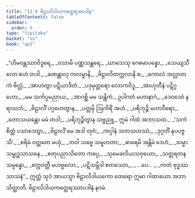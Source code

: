 ```yaml
---
title: "11.9 ဗိဠာလိဒါယကတ္ထေရအပဒါန"
tableOfContents: false
sidebar:
  order: 9
type: "tipitaka"
basket: "su"
book: "ap1"
---
```



<DynamicBreadcrumb />

<Division number="53" book="ap1" e="ch" v="20" p="159">

<Paragraph number="1920" type="verses" book="ap1">
_“ဟိမဝန္တဿာဝိဒူရေ,_  
_ဝသာမိ ပဏ္ဏသန္ထရေ;_  
_ဃာသေသု ဂေဓမာပန္နော,_  
_သေယျသီလော စဟံ တဒါ._  

</Paragraph>

</Division>
<Division number="54" book="ap1" e="ch" v="20" p="159">

<Paragraph number="1921" type="verses" book="ap1">
_ခဏန္တာလု ကလမ္ဗာနိ,_  
_ဗိဠာလိတက္ကလာနိ စ;_  
_ကောလံ ဘလ္လာတကံ ဗိလ္လံ,_  
_အာဟတွာ ပဋိယာဒိတံ._  

</Paragraph>

</Division>
<Division number="55" book="ap1" e="ch" v="20" p="159">

<Paragraph number="1922" type="verses" book="ap1">
_ပဒုမုတ္တရော လောကဝိဒူ,_  
_အာဟုတီနံ ပဋိဂ္ဂဟော;_  
_မမ သင်္ကပ္ပမညာယ,_  
_အာဂစ္ဆိ မမ သန္တိကံ._  

</Paragraph>

</Division>
<Division number="56" book="ap1" e="ch" v="20" p="159">

<Paragraph number="1923" type="verses" book="ap1">
ဥပါဂတံ မဟာနာဂံ,_  
_ဒေဝဒေဝံ နရာသဘံ;_  
_ဗိဠာလိံ ပဂ္ဂဟေတွာန,_  
_ပတ္တမှိ ဩကိရိံ အဟံ._  

</Paragraph>

</Division>
<Division number="57" book="ap1" e="ch" v="20" p="159">

<Paragraph number="1924" type="verses" book="ap1">
_ပရိဘုဉ္ဇိ မဟာဝီရော,_  
_တောသယန္တော မမံ တဒါ;_  
_ပရိဘုဉ္ဇိတွာန သဗ္ဗညူ,_  
ဣမံ ဂါထံ အဘာသထ._  

</Paragraph>

</Division>
<Division number="58" book="ap1" e="ch" v="20" p="159">

<Paragraph number="1925" type="verses" book="ap1">
_‘သကံ စိတ္တံ ပသာဒေတွာ,_  
_ဗိဠာလိံ မေ အဒါ တုဝံ;_  
_ကပ္ပါနံ သတသဟဿံ,_  
_ဒုဂ္ဂတိံ နုပပဇ္ဇသိ’._  

</Paragraph>

</Division>
<Division number="59" book="ap1" e="ch" v="20" p="160">

<Paragraph number="1926" type="verses" book="ap1">
_စရိမံ ဝတ္တတေ မယှံ,_  
_ဘဝါ သဗ္ဗေ သမူဟတာ;_  
_ဓာရေမိ အန္တိမံ ဒေဟံ,_  
_သမ္မာသမ္ဗုဒ္ဓသာသနေ._  

</Paragraph>

</Division>
<Division number="60" book="ap1" e="ch" v="20" p="160">

<Paragraph number="1927" type="verses" book="ap1">
_စတုပညာသိတော ကပ္ပေ,_  
_သုမေခလိယသဝှယော;_  
_သတ္တရတနသမ္ပန္နော,_  
_စက္ကဝတ္တီ မဟဗ္ဗလော._  

</Paragraph>

</Division>
<Division number="61" book="ap1" e="ch" v="20" p="160">

<Paragraph number="1928" type="verses" book="ap1">
_ပဋိသမ္ဘိဒါ စတဿော,_  
_ …ပေ… _  
_ကတံ ဗုဒ္ဓဿ သာသနံ”._  

</Paragraph>

<Paragraph number="1929" book="ap1">
ဣတ္ထံ သုဒံ အာယသ္မာ ဗိဠာလိဒါယကော ထေရော ဣမာ ဂါထာယော အဘာသိတ္ထာတိ.

</Paragraph>
</Division>

<Paragraph number="1930" type="center" book="ap1">
ဗိဠာလိဒါယကတ္ထေရဿာပဒါနံ နဝမံ.
</Paragraph>